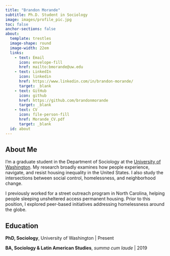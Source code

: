 ```yaml
---
title: "Brandon Morande"
subtitle: Ph.D. Student in Sociology
image: images/profile_pic.jpg
toc: false
anchor-sections: false
about:
  template: trestles
  image-shape: round
  image-width: 22em
  links:
    - text: Email
      icon: envelope-fill
      href: mailto:bmorande@uw.edu
    - text: LinkedIn
      icon: linkedin
      href: https://www.linkedin.com/in/brandon-morande/
      target: _blank
    - text: GitHub
      icon: github 
      href: https://github.com/brandonmorande
      target: _blank
    - text: CV
      icon: file-person-fill
      href: Morande_CV.pdf
      target: _blank
  id: about
---
```


::: {#about}

## About Me
I'm a graduate student in the Department of Sociology at the [University of Washington](https://soc.washington.edu/people/brandon-morande){target="_blank"}. My research broadly examines how people experience, navigate, and resist housing inequality in the United States. I also study the intersections between social control, homelessness, and neighborhood change.

I previously worked for a street outreach program in North Carolina, helping people sleeping unsheltered access permanent housing. Prior to this position, I explored peer-based initiatives addressing homelessness around the globe.

## Education

**PhD, Sociology**, University of Washington \| Present

**BA, Sociology & Latin American Studies**, *summa cum laude* \| 2019

:::